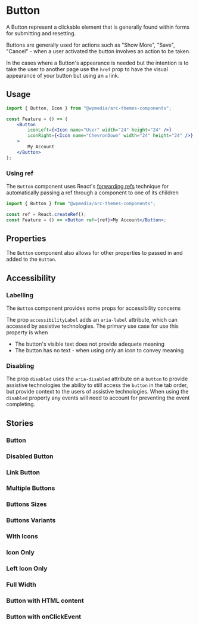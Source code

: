 
<Meta of={IndexStories} />

# Button

A Button represent a clickable element that is generally found within forms for submitting and resetting.

Buttons are generally used for actions such as "Show More", "Save", "Cancel" - when a user activated the button involves an action to be taken.

In the cases where a Button's appearance is needed but the intention is to take the user to another page use the `href` prop to have the visual appearance of your button but using an `a` link.

## Usage

```jsx
import { Button, Icon } from "@wpmedia/arc-themes-components";

const Feature = () => (
	<Button
		iconLeft={<Icon name="User" width="24" height="24" />}
		iconRight={<Icon name="ChevronDown" width="24" height="24" />}
	>
		My Account
	</Button>
);
```

### Using ref

The `Button` component uses React's [forwarding refs](https://reactjs.org/docs/forwarding-refs.html) technique for automatically passing a ref through a component to one of its children

```jsx
import { Button } from "@wpmedia/arc-themes-components";

const ref = React.createRef();
const Feature = () => <Button ref={ref}>My Account</Button>;
```

## Properties

<Controls />

The `Button` component also allows for other properties to passed in and added to the `Button`.

## Accessibility

### Labelling

The `Button` component provides some props for accessibility concerns

The prop `accessibilityLabel` adds an `aria-label` attribute, which can accessed by assistive technologies. The primary use case for use this property is when

- The button's visible text does not provide adequete meaning
- The button has no text - when using only an icon to convey meaning

### Disabling

The prop `disabled` uses the `aria-disabled` attribute on a `button` to provide assistive technologies the ability to still access the `button` in the tab order, but provide context to the users of assistive technologies.
When using the `disabled` property any events will need to account for preventing the event completing.

## Stories

### Button

<Story of={IndexStories.DefaultButton} />

### Disabled Button

<Story of={IndexStories.DisabledButton} />

### Link Button

<Story of={IndexStories.LinkButton} />

### Multiple Buttons

<Story of={IndexStories.MultipleButtons} />

### Buttons Sizes

<Story of={IndexStories.ButtonSizes} />

### Buttons Variants

<Story of={IndexStories.ButtonVariants} />

### With Icons

<Story of={IndexStories.WithIcons} />

### Icon Only

<Story of={IndexStories.IconOnly} />

### Left Icon Only

<Story of={IndexStories.LeftIconOnly} />

### Full Width

<Story of={IndexStories.FullWidth} />

### Button with HTML content

<Story of={IndexStories.ButtonWithHtmlContent} />

### Button with onClickEvent

<Story of={IndexStories.ButtonWithOnClickEvent} />
